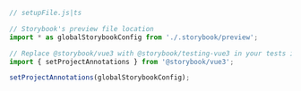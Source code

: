 ```js
// setupFile.js|ts

// Storybook's preview file location
import * as globalStorybookConfig from './.storybook/preview';

// Replace @storybook/vue3 with @storybook/testing-vue3 in your tests if you're using the addon
import { setProjectAnnotations } from '@storybook/vue3';

setProjectAnnotations(globalStorybookConfig);
```
